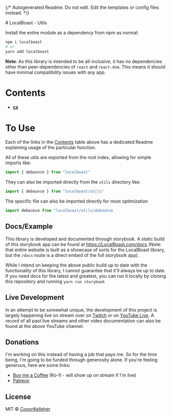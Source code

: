 {/* Autogenerated Readme. Do not edit. Edit the templates or config files instead. */}

<Meta title="Utils" />
# LocalBoast - Utils

Install the entire module as a dependency from npm as normal:

```bash
npm i localboast
# or
yarn add localboast
```

**Note**: As this library is intended to be all-inclusive, it has no dependencies other than peer-dependencies of `react` and `react-dom`. This means it should have minimal compatibility issues with any app.

# Contents

- #### [cx](https://localboast.com/docs?path=/docs/utils-cx--docs)

# To Use

Each of the links in the [Contents](#contents) table above has a dedicated Readme explaining usage of the particular function.

All of these utils are exported from the root index, allowing for simple imports like:

```javascript
import { debounce } from "localboast"
```

They can also be imported directly from the `utils` directory like:

```javascript
import { debounce } from "localboast/utils"
```

The specific file can also be imported directly for most optimization

```javascript
import debounce from "localboast/utils/debounce
```

## Docs/Example

This library is developed and documented through storybook.
A static build of this storybook app can be found at https://LocalBoast.com/docs
(Note: that entire website is built as a showcase of sorts for the LocalBoast library, but the `/docs` route is a direct embed of the full storybook app).

While I intend on keeping the above public build up to date with the functionality of this library, I cannot guarantee that it'll always be up to date. If you need docs for the latest and greatest, you can run it locally by cloning this repository and running `yarn run storybook`

## Live Development

In an attempt to be somewhat unique, the development of this project is largely happening live on stream over on [Twitch](https://twitch.tv/localboast) or on [YouTube Live](http://youtube.com/channel/UCt-IaL4qQsOU6_rbS7zky1Q/live). A record of all past live streams and other video documentation can also be found at the above YouTube channel.

## Donations

I'm working on this instead of having a job that pays me. So for the time being, I'm going to be funded through generosity alone. If you're feeling generous, here are some links:

- [Buy me a Coffee](https://localboast.com/kofi) (Ko-fi - will show up on stream if I'm live)
- [Patreon](https://localboast.com/patreon)

## License

MIT © [ConorKelleher](https://github/com/ConorKelleher)
